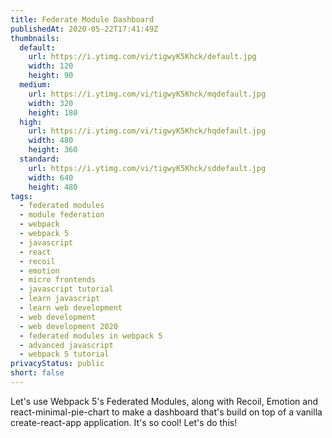 ```yaml
---
title: Federate Module Dashboard
publishedAt: 2020-05-22T17:41:49Z
thumbnails:
  default:
    url: https://i.ytimg.com/vi/tigwyK5Khck/default.jpg
    width: 120
    height: 90
  medium:
    url: https://i.ytimg.com/vi/tigwyK5Khck/mqdefault.jpg
    width: 320
    height: 180
  high:
    url: https://i.ytimg.com/vi/tigwyK5Khck/hqdefault.jpg
    width: 480
    height: 360
  standard:
    url: https://i.ytimg.com/vi/tigwyK5Khck/sddefault.jpg
    width: 640
    height: 480
tags:
  - federated modules
  - module federation
  - webpack
  - webpack 5
  - javascript
  - react
  - recoil
  - emotion
  - micro frontends
  - javascript tutorial
  - learn javascript
  - learn web development
  - web development
  - web development 2020
  - federated modules in webpack 5
  - advanced javascript
  - webpack 5 tutorial
privacyStatus: public
short: false
---
```

  
Let's use Webpack 5's Federated Modules, along with Recoil, Emotion and react-minimal-pie-chart to make a dashboard that's build on top of a vanilla create-react-app application. It's so cool! Let's do this!
